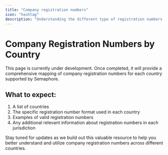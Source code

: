 ```yaml
---
title: "Company registration numbers"
icon: "hashtag"
description: "Understanding the different type of registration numbers used by Semaphore"
---
```


# Company Registration Numbers by Country

This page is currently under development. Once completed, it will provide a comprehensive mapping of company registration numbers for each country supported by Semaphore.

## What to expect:

1. A list of countries
2. The specific registration number format used in each country
3. Examples of valid registration numbers
4. Any additional relevant information about registration numbers in each jurisdiction

Stay tuned for updates as we build out this valuable resource to help you better understand and utilize company registration numbers across different countries.
